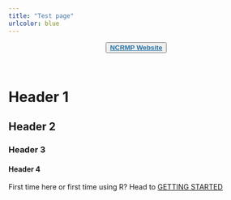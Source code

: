 ```yaml
---
title: "Test page"
urlcolor: blue
---
```

<!-- add the followinf to the _site.yml below "left" to add this test page to the nav
    - text: "Test page"
      href: test.html
-->
<center>
<button> <a href="https://www.coris.noaa.gov/monitoring/" target="_blank" style="font-size:100%;color:#2471A3;font-weight:bold"> NCRMP Website</a></button>
</center>
<br>

# Header 1

## Header 2

### Header 3 {.tabset}

#### Header 4

First time here or first time using R? Head to <a href="about.html">GETTING STARTED</a> <br> <br>
